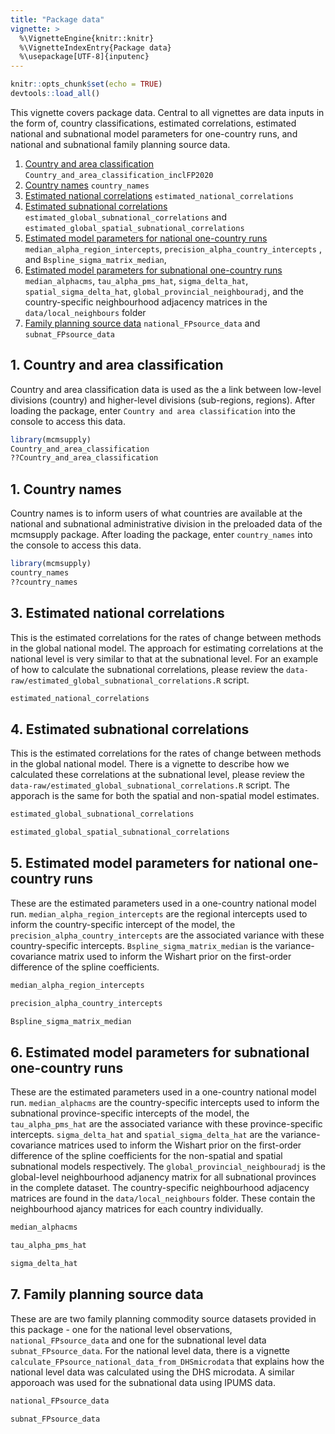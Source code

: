 ```yaml
---
title: "Package data"
vignette: >
  %\VignetteEngine{knitr::knitr}
  %\VignetteIndexEntry{Package data}
  %\usepackage[UTF-8]{inputenc}
---
```


```r
knitr::opts_chunk$set(echo = TRUE)
devtools::load_all()
```
This vignette covers package data. Central to all vignettes are data inputs in the form of, country classifications, estimated correlations, estimated national and subnational model parameters for one-country runs, and national and subnational family planning source data.

1. [Country and area classification](#div) `Country_and_area_classification_inclFP2020`
2. [Country names](#div) `country_names`
3. [Estimated national correlations](#cu) `estimated_national_correlations`
4. [Estimated subnational correlations](#cu)  `estimated_global_subnational_correlations` and `estimated_global_spatial_subnational_correlations`
5. [Estimated model parameters for national one-country runs](#pc) `median_alpha_region_intercepts`, `precision_alpha_country_intercepts` , and `Bspline_sigma_matrix_median`, 
6. [Estimated model parameters for subnational one-country runs](#pc) `median_alphacms`, `tau_alpha_pms_hat`, `sigma_delta_hat`, `spatial_sigma_delta_hat`, `global_provincial_neighbouradj`, and the country-specific neighbourhood adjacency matrices in the `data/local_neighbours` folder
7. [Family planning source data](#pc) `national_FPsource_data` and `subnat_FPsource_data`


## <a name="div"></a>
## 1. Country and area classification
Country and area classification data is used as the a link between low-level divisions (country) and higher-level divisions (sub-regions, regions). After loading the package, enter `Country and area classification` into the console to access this data.
```r
library(mcmsupply)
Country_and_area_classification
??Country_and_area_classification
```

## 1. Country names
Country names is to inform users of what countries are available at the national and subnational administrative division in the preloaded data of the mcmsupply package. After loading the package, enter `country_names` into the console to access this data.
```r
library(mcmsupply)
country_names
??country_names
```

## <a name="cu"></a>
## 3. Estimated national correlations
This is the estimated correlations for the rates of change between methods in the global national model. The approach for estimating correlations at the national level is very similar to that at the subnational level. For an example of how to calculate the subnational correlations, please review the `data-raw/estimated_global_subnational_correlations.R` script.
```r
estimated_national_correlations
```

## <a name="cu"></a>
## 4. Estimated subnational correlations
This is the estimated correlations for the rates of change between methods in the global national model. There is a vignette to describe how we calculated these correlations at the subnational level, please review the `data-raw/estimated_global_subnational_correlations.R` script. The apporach is the same for both the spatial and non-spatial model estimates.

```r
estimated_global_subnational_correlations
```

```r
estimated_global_spatial_subnational_correlations
```

## <a name="cu"></a>
## 5. Estimated model parameters for national one-country runs
These are the estimated parameters used in a one-country national model run. `median_alpha_region_intercepts` are the regional intercepts used to inform the country-specific intercept of the model, the `precision_alpha_country_intercepts` are the associated variance with these country-specific intercepts. `Bspline_sigma_matrix_median` is the variance-covariance matrix used to inform the Wishart prior on the first-order difference of the spline coefficients. 

```r
median_alpha_region_intercepts
```

```r
precision_alpha_country_intercepts
```

```r
Bspline_sigma_matrix_median
```

## <a name="cu"></a>
## 6. Estimated model parameters for subnational one-country runs
These are the estimated parameters used in a one-country national model run. `median_alphacms` are the country-specific intercepts used to inform the subnational province-specific intercepts of the model, the `tau_alpha_pms_hat` are the associated variance with these province-specific intercepts. `sigma_delta_hat` and `spatial_sigma_delta_hat` are the variance-covariance matrices used to inform the Wishart prior on the first-order difference of the spline coefficients for the non-spatial and spatial subnational models respectively. The `global_provincial_neighbouradj` is the global-level neighbourhood adjanency matrix for all subnational provinces in the complete dataset. The country-specific neighbourhood adjacency matrices are found in the `data/local_neighbours` folder. These contain the neighbourhood ajancy matrices for each country individually.

```r
median_alphacms
```

```r
tau_alpha_pms_hat
```

```r
sigma_delta_hat
```


## <a name="cu"></a>
## 7. Family planning source data 
These are are two family planning commodity source datasets provided in this package - one for the national level observations, `national_FPsource_data` and one for the subnational level data `subnat_FPsource_data`. For the national level data, there is a vignette `calculate_FPsource_national_data_from_DHSmicrodata` that explains how the national level data was calculated using the DHS microdata. A similar apporoach was used for the subnational data using IPUMS data.

```r
national_FPsource_data
````


```r
subnat_FPsource_data
````
